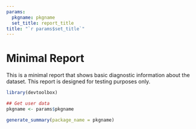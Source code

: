 ```yaml
---
params:
  pkgname: pkgname
  set_title: report_title
title: "`r params$set_title`"  
---
```


# Minimal Report

This is a minimal report that shows basic diagnostic information about the dataset. This report is designed for testing purposes only.

```r
library(devtoolbox)

## Get user data
pkgname <- params$pkgname

generate_summary(package_name = pkgname)
```
